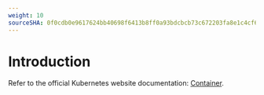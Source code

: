 ```yaml
---
weight: 10
sourceSHA: 0f0cdb0e9617624bb40698f6413b8ff0a93bdcbcb73c672203fa8e1c4cf66888
---
```


# Introduction

Refer to the official Kubernetes website documentation: [Container](https://kubernetes.io/docs/concepts/containers/).
